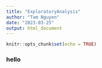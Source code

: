 ```yaml
---
title: "ExploratoryAnalysis"
author: "Tam Nguyen"
date: "2023-03-25"
output: html_document
---
```


```r
knitr::opts_chunk$set(echo = TRUE)
```

### hello

